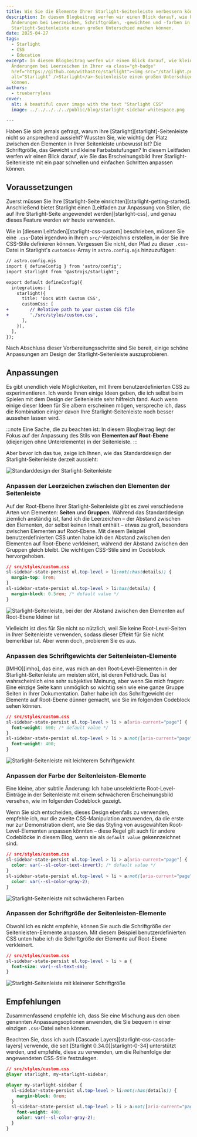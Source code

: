 ```yaml
---
title: Wie Sie die Elemente Ihrer Starlight-Seitenleiste verbessern können
description: In diesem Blogbeitrag werfen wir einen Blick darauf, wie kleine
  Änderungen bei Leerzeichen, Schriftgrößen, -gewichten und -farben in Ihrer
  Starlight-Seitenleiste einen großen Unterschied machen können.
date: 2025-04-27
tags:
  - Starlight
  - CSS
  - Education
excerpt: In diesem Blogbeitrag werfen wir einen Blick darauf, wie kleine
  Änderungen bei Leerzeichen in Ihrer <a class="gh-badge"
  href="https://github.com/withastro/starlight"><img src="/starlight.png"
  alt="Starlight" />Starlight</a>-Seitenleiste einen großen Unterschied machen
  können.
authors:
  - trueberryless
cover:
  alt: A beautiful cover image with the text "Starlight CSS"
  image: ../../../../../public/blog/starlight-sidebar-whitespace.png

---
```


Haben Sie sich jemals gefragt, warum Ihre \[Starlight]\[starlight]-Seitenleiste nicht so ansprechend aussieht? Wussten Sie, wie wichtig der Platz zwischen den Elementen in Ihrer Seitenleiste unbewusst ist? Die Schriftgröße, das Gewicht und kleine Farbabstufungen? In diesem Leitfaden werfen wir einen Blick darauf, wie Sie das Erscheinungsbild Ihrer Starlight-Seitenleiste mit ein paar schnellen und einfachen Schritten anpassen können.

## Voraussetzungen

Zuerst müssen Sie Ihre \[Starlight-Seite einrichten]\[starlight-getting-started]. Anschließend bietet Starlight einen \[Leitfaden zur Anpassung von Stilen, die auf Ihre Starlight-Seite angewendet werden]\[starlight-css], und genau dieses Feature werden wir heute verwenden.

Wie in \[diesem Leitfaden]\[starlight-css-custom] beschrieben, müssen Sie eine `.css`-Datei irgendwo in Ihrem `src/`-Verzeichnis erstellen, in der Sie Ihre CSS-Stile definieren können. Vergessen Sie nicht, den Pfad zu dieser `.css`-Datei in Starlight's `customCss`-Array in `astro.config.mjs` hinzuzufügen:

```diff lang="js"
// astro.config.mjs
import { defineConfig } from 'astro/config';
import starlight from '@astrojs/starlight';

export default defineConfig({
  integrations: [
    starlight({
      title: 'Docs With Custom CSS',
      customCss: [
+        // Relative path to your custom CSS file
+        './src/styles/custom.css',
      ],
    }),
  ],
});
```

Nach Abschluss dieser Vorbereitungsschritte sind Sie bereit, einige schöne Anpassungen am Design der Starlight-Seitenleiste auszuprobieren.

## Anpassungen

Es gibt unendlich viele Möglichkeiten, mit Ihrem benutzerdefinierten CSS zu experimentieren. Ich werde Ihnen einige Ideen geben, die ich selbst beim Spielen mit dem Design der Seitenleiste sehr hilfreich fand. Auch wenn einige dieser Ideen für Sie albern erscheinen mögen, verspreche ich, dass die Kombination einiger davon Ihre Starlight-Seitenleiste noch besser aussehen lassen wird.

:::note
Eine Sache, die zu beachten ist: In diesem Blogbeitrag liegt der Fokus auf der Anpassung des Stils von **Elementen auf Root-Ebene** (diejenigen ohne Unterelemente) in der Seitenleiste.
:::

Aber bevor ich das tue, zeige ich Ihnen, wie das Standarddesign der Starlight-Seitenleiste derzeit aussieht:

![Standarddesign der Starlight-Seitenleiste](../../../../../assets/blog/starlight-sidebar-whitespace/no-css.png)

### Anpassen der Leerzeichen zwischen den Elementen der Seitenleiste

Auf der Root-Ebene Ihrer Starlight-Seitenleiste gibt es zwei verschiedene Arten von Elementen: **Seiten** und **Gruppen**. Während das Standarddesign ziemlich anständig ist, fand ich die Leerzeichen – der Abstand zwischen den Elementen, der selbst keinen Inhalt enthält – etwas zu groß, besonders zwischen Elementen auf Root-Ebene. Mit diesem Beispiel benutzerdefinierten CSS unten habe ich den Abstand zwischen den Elementen auf Root-Ebene verkleinert, während der Abstand zwischen den Gruppen gleich bleibt. Die wichtigen CSS-Stile sind im Codeblock hervorgehoben.

```css {3} showLineNumbers=false
// src/styles/custom.css
sl-sidebar-state-persist ul.top-level > li:not(:has(details)) {
  margin-top: 0rem;
}
sl-sidebar-state-persist ul.top-level > li:has(details) {
  margin-block: 0.5rem; /* default value */
}
```

![Starlight-Seitenleiste, bei der der Abstand zwischen den Elementen auf Root-Ebene kleiner ist](../../../../../assets/blog/starlight-sidebar-whitespace/whitespaces.png)

Vielleicht ist dies für Sie nicht so nützlich, weil Sie keine Root-Level-Seiten in Ihrer Seitenleiste verwenden, sodass dieser Effekt für Sie nicht bemerkbar ist. Aber wenn doch, probieren Sie es aus.

### Anpassen des Schriftgewichts der Seitenleisten-Elemente

\[IMHO]\[imho], das eine, was mich an den Root-Level-Elementen in der Starlight-Seitenleiste am meisten stört, ist deren Fettdruck. Das ist wahrscheinlich eine sehr subjektive Meinung, aber wenn Sie mich fragen: Eine einzige Seite kann unmöglich so wichtig sein wie eine ganze Gruppe Seiten in Ihrer Dokumentation. Daher habe ich das Schriftgewicht der Elemente auf Root-Ebene dünner gemacht, wie Sie im folgenden Codeblock sehen können.

```css {6} showLineNumbers=false
// src/styles/custom.css
sl-sidebar-state-persist ul.top-level > li > a[aria-current="page"] {
  font-weight: 600; /* default value */
}
sl-sidebar-state-persist ul.top-level > li > a:not([aria-current="page"]) {
  font-weight: 400;
}
```

![Starlight-Seitenleiste mit leichterem Schriftgewicht](../../../../../assets/blog/starlight-sidebar-whitespace/font-weight.png)

### Anpassen der Farbe der Seitenleisten-Elemente

Eine kleine, aber subtile Änderung: Ich habe unselektierte Root-Level-Einträge in der Seitenleiste mit einem schwächeren Erscheinungsbild versehen, wie im folgenden Codeblock gezeigt.

Wenn Sie sich entscheiden, dieses Design ebenfalls zu verwenden, empfehle ich, nur die zweite CSS-Manipulation anzuwenden, da die erste nur zur Demonstration dient, wie Sie das Styling von ausgewählten Root-Level-Elementen anpassen könnten – diese Regel gilt auch für andere Codeblöcke in diesem Blog, wenn sie als `default value` gekennzeichnet sind.

```css {6} showLineNumbers=false
// src/styles/custom.css
sl-sidebar-state-persist ul.top-level > li > a[aria-current="page"] {
  color: var(--sl-color-text-invert); /* default value */
}
sl-sidebar-state-persist ul.top-level > li > a:not([aria-current="page"]) {
  color: var(--sl-color-gray-2);
}
```

![Starlight-Seitenleiste mit schwächeren Farben](../../../../../assets/blog/starlight-sidebar-whitespace/color.png)

### Anpassen der Schriftgröße der Seitenleisten-Elemente

Obwohl ich es nicht empfehle, können Sie auch die Schriftgröße der Seitenleisten-Elemente anpassen. Mit diesem Beispiel benutzerdefinierten CSS unten habe ich die Schriftgröße der Elemente auf Root-Ebene verkleinert.

```css {3} showLineNumbers=false
// src/styles/custom.css
sl-sidebar-state-persist ul.top-level > li > a {
  font-size: var(--sl-text-sm);
}
```

![Starlight-Seitenleiste mit kleinerer Schriftgröße](../../../../../assets/blog/starlight-sidebar-whitespace/font-size.png)

## Empfehlungen

Zusammenfassend empfehle ich, dass Sie eine Mischung aus den oben genannten Anpassungsoptionen anwenden, die Sie bequem in einer einzigen `.css`-Datei sehen können.

Beachten Sie, dass ich auch \[Cascade Layers]\[starlight-css-cascade-layers] verwende, die seit \[Starlight 0.34.0]\[starlight-0-34] unterstützt werden, und empfehle, diese zu verwenden, um die Reihenfolge der angewendeten CSS-Stile festzulegen.

```css showLineNumbers=false
// src/styles/custom.css
@layer starlight, my-starlight-sidebar;

@layer my-starlight-sidebar {
  sl-sidebar-state-persist ul.top-level > li:not(:has(details)) {
    margin-block: 0rem;
  }
  sl-sidebar-state-persist ul.top-level > li > a:not([aria-current="page"]) {
    font-weight: 400;
    color: var(--sl-color-gray-2);
  }
}
```

[starlight]: https://starlight.astro.build

[starlight-getting-started]: https://starlight.astro.build/getting-started/

[starlight-css]: https://starlight.astro.build/guides/css-and-tailwind/

[starlight-css-custom]: https://starlight.astro.build/guides/css-and-tailwind/#custom-css-styles

[starlight-css-cascade-layers]: https://starlight.astro.build/guides/css-and-tailwind/#cascade-layers

[starlight-0-34]: https://github.com/withastro/starlight/releases/tag/%40astrojs%2Fstarlight%400.34.0

[imho]: https://en.wiktionary.org/wiki/IMHO
